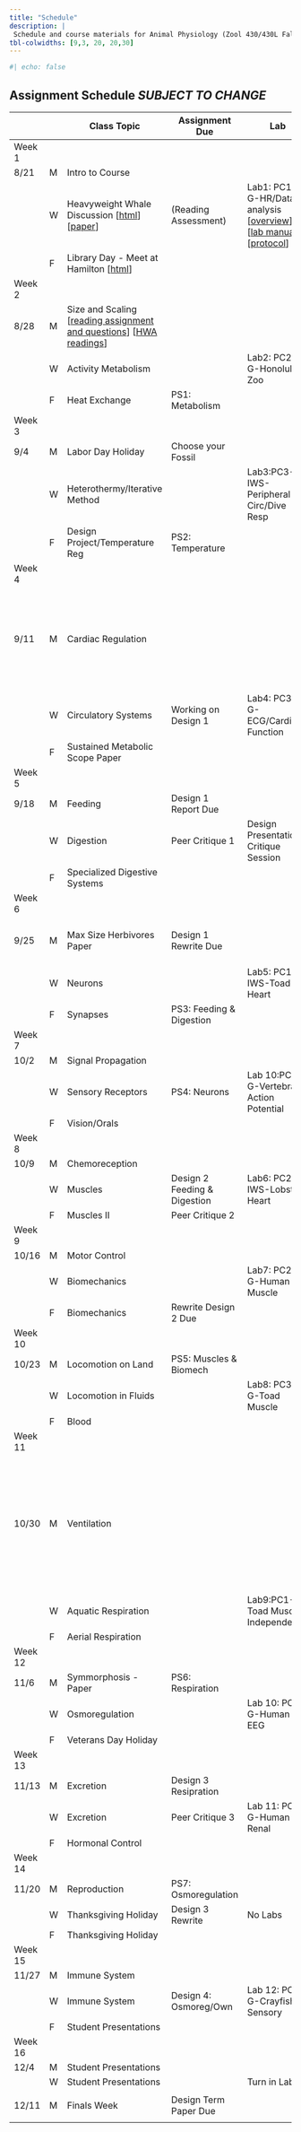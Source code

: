 ```yaml
---
title: "Schedule"
description: |
 Schedule and course materials for Animal Physiology (Zool 430/430L Fall 2023).
tbl-colwidths: [9,3, 20, 20,30]
---
```

```r
#| echo: false
```

## Assignment Schedule _SUBJECT TO CHANGE_


::: column-page
|   |   | Class Topic | Assignment Due  | Lab | Paper |
|----|----|----|----|----|----|
|Week 1||||||
| 8/21  | M | Intro to Course |   |   |   |
| | W | Heavyweight Whale Discussion \[[html](posts/2023-08-23-the-colossal-whale/index.qmd)\] \[[paper](https://www.nature.com/articles/s41586-023-06381-1)\]  | (Reading Assessment)  | Lab1: PC1-G-HR/Data analysis \[[overview](labs/Lab1-heart-rate-and-data-analysis/index.qmd)\] \[[lab manual](labs/Lab1-heart-rate-and-data-analysis/Lab1-data-aquistion-finger-pulse.pdf)\] \[[protocol](labs/Protocols/p1-intro-finger-pulse.pdf)\] |   |
|   | F | Library Day - Meet at Hamilton \[[html](posts/2023-08-25-Library-day/index.qmd)\] |   |   |   |
|Week 2||||||
| 8/28  | M | Size and Scaling \[[reading assignment and questions](discussions/Discussion_Week_2.pdf)\] \[[HWA readings](https://drive.google.com/drive/folders/1ONGdTPdeQz2lgGgAiWyZ_yGRmmcNSwoV)\] |   |   |   |
| | W | Activity Metabolism |   | Lab2: PC2-G-Honolulu Zoo  |   |
|   | F | Heat Exchange | PS1: Metabolism |   |   |
|Week 3||||||
| 9/4 | M | Labor Day Holiday | Choose your Fossil  |   |   |
| | W | Heterothermy/Iterative Method |   | Lab3:PC3-IWS-Peripheral Circ/Dive Resp  |   |
|   | F | Design Project/Temperature Reg  | PS2: Temperature  |   |   |
|Week 4||||||
| 9/11  | M | Cardiac Regulation  |   |   | Sustained Metabolic Scope: Hammond and Diamond 1997,  Peterson, Nagy, and Diamond 1990  |
| | W | Circulatory Systems | Working on Design 1 | Lab4: PC3-G-ECG/Cardiac Function  |   |
|   | F | Sustained Metabolic Scope Paper |   |   |   |
|Week 5||||||
| 9/18  | M | Feeding | Design 1 Report Due |   |   |
| | W | Digestion | Peer Critique 1 | Design Presentations/ Critique Session  |   |
|   | F | Specialized Digestive Systems |   |   |   |
|Week 6||||||
| 9/25  | M | Max Size Herbivores Paper | Design 1 Rewrite Due  |   | Maximal size attainable by herbivores Clauss 2003 |
| | W | Neurons |   | Lab5: PC1-IWS-Toad Heart  |   |
|   | F | Synapses  | PS3: Feeding & Digestion  |   |   |
|Week 7||||||
| 10/2  | M | Signal Propagation  |   |   |   |
|| W | Sensory Receptors | PS4: Neurons  | Lab 10:PC1-G-Vertebrate Action Potential  |   |
|   | F | Vision/Orals  |   |   |   |
|Week 8||||||
| 10/9  | M | Chemoreception  |   |   |   |
| | W | Muscles | Design 2 Feeding & Digestion  | Lab6: PC2-IWS-Lobster Heart |   |
|   | F | Muscles II  | Peer Critique 2 |   |   |
|Week 9||||||
| 10/16 | M | Motor Control |   |   |   |
| | W | Biomechanics  |   | Lab7: PC2-G-Human Muscle  |   |
|   | F | Biomechanics  | Rewrite Design 2 Due  |   |   |
|Week 10||||||
| 10/23 | M | Locomotion on Land  | PS5: Muscles & Biomech  |   |   |
|   | W | Locomotion in Fluids  |   | Lab8: PC3-G-Toad Muscle |   |
|   | F | Blood |   |   |   |
|Week 11||||||
| 10/30 | M | Ventilation   |   |   | Weibel, Taylor, and Hoppeler (1991) The concept of symmorphosis: A testable hypothesis of structure-function relationship. PNAS 88:10357-61 |
|   | W | Aquatic Respiration |   | Lab9:PC1-I-Toad Muscle Independent  |   |
|   | F | Aerial Respiration  |   |   |   |
|Week 12||||||
| 11/6  | M | Symmorphosis - Paper  |  PS6: Respiration |   |   |
|  | W | Osmoregulation  |   | Lab 10: PC1-G-Human EEG |   |
|   | F | Veterans Day Holiday  |   |   |   |
|Week 13||||||
| 11/13 | M | Excretion | Design 3 Resipration  |   |   |
|   | W | Excretion | Peer Critique 3 | Lab 11: PC2-G-Human Renal |   |
|   | F | Hormonal Control  |   |   |   |
|Week 14||||||
| 11/20 | M | Reproduction  | PS7: Osmoregulation |   |   |
|   | W | Thanksgiving Holiday  | Design 3 Rewrite  | No Labs |   |
|   | F | Thanksgiving Holiday  |   |   |   |
|Week 15||||||
| 11/27 | M | Immune System |   |   |   |
|   | W | Immune System | Design 4: Osmoreg/Own | Lab 12: PC3-G-Crayfish Sensory  |   |
|   | F | Student Presentations |   |   |   |
|Week 16||||||
| 12/4  | M | Student Presentations |   |   |   |
|  | W | Student Presentations |   | Turn in Lab 12  |   |
|||||||
| 12/11 | M | Finals Week | Design Term Paper Due |   |   |
|||||||
:::






